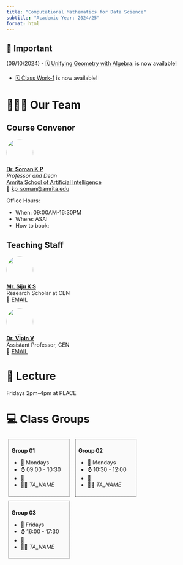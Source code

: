 ```yaml
---
title: "Computational Mathematics for Data Science"
subtitle: "Academic Year: 2024/25"
format: html
---
```


::: {.callout-important collapse=false}
## 📢 Important

(09/10/2024)
- [🗓️ Unifying Geometry with Algebra:](/2024/weeks/week01/algebra_geometry.qmd) is now available!

- [🗓️ Class Work-1](/2024/weeks/week01/class_work1.qmd) is now available!


:::


# 🧑🏻‍🏫 Our Team

::: {.panel-tabset}
## Course Convenor


![](/figures/people/soman_sir.jpg){fig-align="left" fig-alt="Photo of Dr. MY NAME" style="object-fit: cover;width:5em;height:5em;border-radius: 50%;"}  
**[Dr. Soman K P](#)** <br/>
_Professor and Dean_ <br/>
[Amrita School of Artificial Intelligence](#)</a><br/>
📧 [kp_soman@amrita.edu](mailto:)

Office Hours: 

- When: 09:00AM-16:30PM
- Where: ASAI
- How to book:

## Teaching Staff

![](/figures/people/Swamy.jpg){fig-align="left" fig-alt="Photo of TA_NAME" style="object-fit: cover;width:5em;height:5em;border-radius: 50%;"}  
**[Mr. Siju K S](#)** <br/>
Research Scholar at CEN <br> 
📧 [EMAIL](mailto:)

![](/figures/people/vipin.jpg){fig-align="left" fig-alt="Photo of TA_NAME" style="object-fit: cover;width:5em;height:5em;border-radius: 50%;"}  
**[Dr. Vipin V](#)** <br/>
Assistant Professor, CEN <br> 
📧 [EMAIL](mailto:)


:::

# 📍 Lecture

Fridays 2pm-4pm at PLACE

# 💻 Class Groups

::: {style="display:inline-block;width: 28.5%;border-style: dotted;border-width: 1px;border-color: &quot;#fefefe&quot;; margin:1%;padding:1.5%;background-color:#fafafa"}
**Group 01**

- 📆 Mondays
- ⌚ 09:00 - 10:30
- 📍 
- 🧑‍🏫 _TA_NAME_
:::

::: {style="display:inline-block;width: 28.5%;border-style: dotted;border-width: 1px;border-color: &quot;#fefefe&quot;; margin:1%;padding:1.5%;background-color:#fafafa"}
**Group 02**

            
- 📆 Mondays
- ⌚ 10:30 - 12:00
- 📍 
- 🧑‍🏫 _TA_NAME_
            
:::

::: {style="display:inline-block;width: 28.5%;border-style: dotted;border-width: 1px;border-color: &quot;#fefefe&quot;; margin:1%;padding:1.5%;background-color:#fafafa"}
**Group 03**

- 📆 Fridays
- ⌚ 16:00 - 17:30
- 📍 
- 🧑‍🏫 _TA_NAME_
:::
